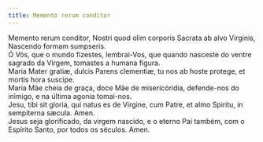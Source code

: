 ```yaml
---
title: Memento rerum conditor
---
```


<div class="grid grid-cols-2 gap-5">
  <div class="col-6 dropcaps text-justify">
    Memento rerum conditor, Nostri quod olim corporis Sacrata ab alvo Virginis,
    Nascendo formam sumpseris.
  </div>
  <div class="col-6 dropcaps text-justify">
    Ó Vós, que o mundo fizestes, lembrai-Vos, que quando nasceste do ventre
    sagrado da Virgem, tomastes a humana figura.
  </div>
  <div class="col-6 text-justify">
    Maria Mater gratiæ, dulcis Parens clementiæ, tu nos ab hoste protege, et
    mortis hora suscipe.
  </div>
  <div class="col-6 text-justify">
    Maria Mãe cheia de graça, doce Mãe de misericóridia, defende-nos do inimigo,
    e na última agonia tomai-nos.
  </div>
  <div class="col-6 text-justify">
    Jesu, tibi sit gloria, qui natus es de Virgine, cum Patre, et almo Spiritu,
    in sempiterna sæcula. Amen.
  </div>
  <div class="col-6 text-justify">
    Jesus seja glorificado, da virgem nascido, e o eterno Pai também, com o
    Espírito Santo, por todos os séculos. Amen.
  </div>
</div>

